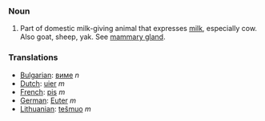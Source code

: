 ===Noun===

# Part of domestic milk-giving animal that expresses [[milk]], especially cow.  Also goat, sheep, yak.  See [[mammary gland]].

===Translations===
*[[Bulgarian]]: [[виме]] ''n''
*[[Dutch]]: [[uier]] ''m''
*[[French]]: [[pis]] ''m''
*[[German]]: [[Euter]] ''m''
*[[Lithuanian]]: [[tešmuo]] ''m''